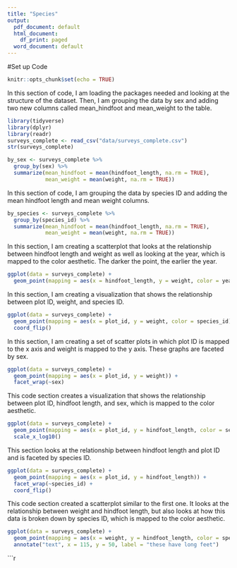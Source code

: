 ```yaml
---
title: "Species"
output:
  pdf_document: default
  html_document:
    df_print: paged
  word_document: default
---
```

#Set up Code

```r
knitr::opts_chunk$set(echo = TRUE)
```
In this section of code, I am loading the packages needed and looking at the structure of the dataset. Then, I am grouping the data by sex and adding two new columns called mean_hindfoot and mean_weight to the table.
```r
library(tidyverse)
library(dplyr)
library(readr)
surveys_complete <- read_csv("data/surveys_complete.csv")
str(surveys_complete)
```
```r
by_sex <- surveys_complete %>% 
  group_by(sex) %>%
  summarize(mean_hindfoot = mean(hindfoot_length, na.rm = TRUE),
            mean_weight = mean(weight, na.rm = TRUE))
```
In this section of code, I am grouping the data by species ID and adding the mean hindfoot length and mean weight columns.
```r
by_species <- surveys_complete %>% 
  group_by(species_id) %>%
  summarize(mean_hindfoot = mean(hindfoot_length, na.rm = TRUE),
            mean_weight = mean(weight, na.rm = TRUE))
```
In this section, I am creating a scatterplot that looks at the relationship between hindfoot length and weight as well as looking at the year, which is mapped to the color aesthetic. The darker the point, the earlier the year. 
```r
ggplot(data = surveys_complete) +
  geom_point(mapping = aes(x = hindfoot_length, y = weight, color = year))


```
In this section, I am creating a visualization that shows the relationship between plot ID, weight, and species ID.
```r
ggplot(data = surveys_complete) +
  geom_point(mapping = aes(x = plot_id, y = weight, color = species_id)) +
  coord_flip()

```
In this section, I am creating a set of scatter plots in which plot ID is mapped to the x axis and weight is mapped to the y axis. These graphs are faceted by sex. 
```r
ggplot(data = surveys_complete) +
  geom_point(mapping = aes(x = plot_id, y = weight)) +
  facet_wrap(~sex)
```
This code section creates a visualization that shows the relationship between plot ID, hindfoot length, and sex, which is mapped to the color aesthetic.
```r
ggplot(data = surveys_complete) +
  geom_point(mapping = aes(x = plot_id, y = hindfoot_length, color = sex)) +
  scale_x_log10()
```
This section looks at the relationship between hindfoot length and plot ID and is faceted by species ID.
```r
ggplot(data = surveys_complete) +
  geom_point(mapping = aes(x = plot_id, y = hindfoot_length)) +
  facet_wrap(~species_id) +
  coord_flip()
```
This code section created a scatterplot similar to the first one. It looks at the relationship between weight and hindfoot length, but also looks at how this data is broken down by species ID, which is mapped to the color aesthetic.
```r
ggplot(data = surveys_complete) +
  geom_point(mapping = aes(x = weight, y = hindfoot_length, color = species_id))+
  annotate("text", x = 115, y = 50, label = "these have long feet")
```

```r

